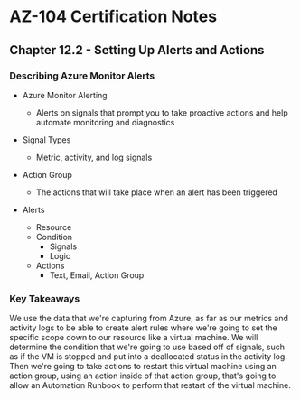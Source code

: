 # AZ-104 Certification Notes
## Chapter 12.2 - Setting Up Alerts and Actions

### Describing Azure Monitor Alerts
* Azure Monitor Alerting
	* Alerts on signals that prompt you to take proactive actions and help automate monitoring and diagnostics
* Signal Types
	* Metric, activity, and log signals
* Action Group
	* The actions that will take place when an alert has been triggered

* Alerts
	* Resource
	* Condition
		* Signals
		* Logic
	* Actions
		* Text, Email, Action Group

### Key Takeaways
We use the data that we're capturing from Azure, as far as our metrics and activity logs to be able to create alert rules where we're going to set the specific scope down to our resource like a virtual machine. We will determine the condition that we're going to use based off of signals, such as if the VM is stopped and put into a deallocated status in the activity log. Then we're going to take actions to restart this virtual machine using an action group, using an action inside of that action group, that's going to allow an Automation Runbook to perform that restart of the virtual machine.